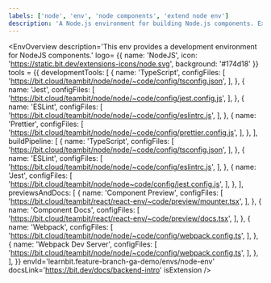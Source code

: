```yaml
---
labels: ['node', 'env', 'node components', 'extend node env']
description: 'A Node.js environment for building Node.js components. Extends the Node.js environment.'
---
```



<EnvOverview description='This env provides a development environment for NodeJS components.'
  logo= {{
    name: 'NodeJS',
    icon: 'https://static.bit.dev/extensions-icons/node.svg',
    background: '#174d18'
  }} 
  tools = {{
    developmentTools: [
      {
        name: 'TypeScript',
        configFiles: [
          'https://bit.cloud/teambit/node/node/~code/config/tsconfig.json',
        ],
      },
      {
        name: 'Jest',
        configFiles: [
          'https://bit.cloud/teambit/node/node/~code/config/jest.config.js',
        ],
      },
      {
        name: 'ESLint',
        configFiles: [
          'https://bit.cloud/teambit/node/node/~code/config/eslintrc.js',
        ],
      },
      {
        name: 'Prettier',
        configFiles: [
          'https://bit.cloud/teambit/node/node/~code/config/prettier.config.js',
        ],
      },
    ],
    buildPipeline: [
      {
        name: 'TypeScript',
        configFiles: [
          'https://bit.cloud/teambit/node/node/~code/config/tsconfig.json',
        ],
      },
      {
        name: 'ESLint',
        configFiles: [
          'https://bit.cloud/teambit/node/node/~code/config/eslintrc.js',
        ],
      },
      {
        name: 'Jest',
        configFiles: [
          'https://bit.cloud/teambit/node/node~code/config/jest.config.js',
        ],
      },
    ],
    previewsAndDocs: [
      {
        name: 'Component Preview',
        configFiles: [
          'https://bit.cloud/teambit/react/react-env/~code/preview/mounter.tsx',
        ],
      },
      {
        name: 'Component Docs',
        configFiles: [
          'https://bit.cloud/teambit/react/react-env/~code/preview/docs.tsx',
        ],
      },
      {
        name: 'Webpack',
        configFiles: [
          'https://bit.cloud/teambit/node/node/~code/config/webpack.config.ts',
        ],
      },
      {
        name: 'Webpack Dev Server',
        configFiles: [
          'https://bit.cloud/teambit/node/node/~code/config/webpack.config.ts',
        ],
      },
    ],
  }}
  envId='learnbit.feature-branch-ga-demo/envs/node-env'
  docsLink='https://bit.dev/docs/backend-intro' isExtension />
